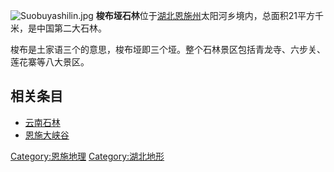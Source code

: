 [[File:Suobuyashilin.jpg|right]]
'''梭布垭石林'''位于[[湖北|湖北]][[恩施州|恩施州]]太阳河乡境内，总面积21平方千米，是中国第二大石林。 

梭布是土家语三个的意思，梭布垭即三个垭。整个石林景区包括青龙寺、六步关、莲花寨等八大景区。

==相关条目==
*[[云南石林|云南石林]]
*[[恩施大峡谷|恩施大峡谷]]

{{湖北小作品}}
{{中国地理小作品}}

[[Category:恩施地理|Category:恩施地理]]
[[Category:湖北地形|Category:湖北地形]]